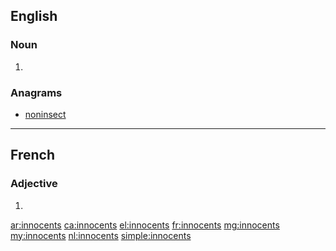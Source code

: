 ==English==

===Noun===
{{head|en|plural}}

# {{plural of|innocent|lang=en}}

===Anagrams===
* [[noninsect#English|noninsect]]

----

==French==

===Adjective===
{{fr-adj-form}}

# {{masculine plural of|innocent|lang=fr}}

[[ar:innocents]]
[[ca:innocents]]
[[el:innocents]]
[[fr:innocents]]
[[mg:innocents]]
[[my:innocents]]
[[nl:innocents]]
[[simple:innocents]]